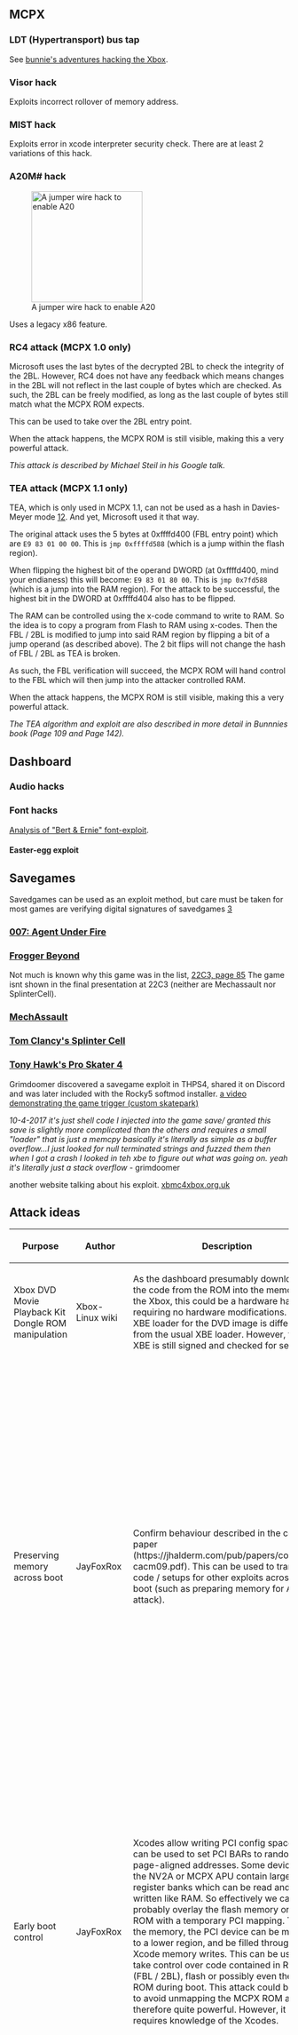 == MCPX ==

=== LDT (Hypertransport) bus tap ===

See [http://www.xenatera.com/bunnie/proj/anatak/xboxmod.html#ldt bunnie's adventures hacking the Xbox].

=== Visor hack ===

Exploits incorrect rollover of memory address.

=== MIST hack ===

Exploits error in xcode interpreter security check.
There are at least 2 variations of this hack.

=== A20M# hack ===

[[File:Haxar-a20m.jpg|thumb|200px|A jumper wire hack to enable A20]]

Uses a legacy x86 feature.

=== RC4 attack (MCPX 1.0 only) ===

Microsoft uses the last bytes of the decrypted 2BL to check the integrity of the 2BL.
However, RC4 does not have any feedback which means changes in the 2BL will not reflect in the last couple of bytes which are checked.
As such, the 2BL can be freely modified, as long as the last couple of bytes still match what the MCPX ROM expects.

This can be used to take over the 2BL entry point.

When the attack happens, the MCPX ROM is still visible, making this a very powerful attack.

''This attack is described by Michael Steil in his Google talk.''

=== TEA attack (MCPX 1.1 only) ===

TEA, which is only used in MCPX 1.1, can not be used as a hash in Davies-Meyer mode [http://www.tayloredge.com/reference/Mathematics/VRAndem.pdf][https://www.schneier.com/academic/paperfiles/paper-key-schedule.pdf]. And yet, Microsoft used it that way.

The original attack uses the 5 bytes at 0xffffd400 (FBL entry point) which are <code>E9 83 01 00 00</code>.
This is <code>jmp 0xffffd588</code> (which is a jump within the flash region).

When flipping the highest bit of the operand DWORD (at 0xffffd400, mind your endianess) this will become: <code>E9 83 01 80 00</code>.
This is <code>jmp 0x7fd588</code> (which is a jump into the RAM region).
For the attack to be successful, the highest bit in the DWORD at 0xffffd404 also has to be flipped.

The RAM can be controlled using the x-code command to write to RAM.
So the idea is to copy a program from Flash to RAM using x-codes.
Then the FBL / 2BL is modified to jump into said RAM region by flipping a bit of a jump operand (as described above).
The 2 bit flips will not change the hash of FBL / 2BL as TEA is broken.

As such, the FBL verification will succeed, the MCPX ROM will hand control to the FBL which will then jump into the attacker controlled RAM.

When the attack happens, the MCPX ROM is still visible, making this a very powerful attack.

''The TEA algorithm and exploit are also described in more detail in Bunnnies book (Page 109 and Page 142).''

== Dashboard ==

=== Audio hacks ===
=== Font hacks ===

[http://archiv.sega-dc.de/phoenix.maxconsole.net/docs/berternie.inc.htm Analysis of "Bert & Ernie" font-exploit].

==== Easter-egg exploit ====

== Savegames ==
Savedgames can be used as an exploit method, but care must be taken for most games are verifying digital signatures of savedgames {{citation needed}} [http://bunniefoo.com/nostarch/HackingTheXbox_Free.pdf]
=== [[007: Agent Under Fire]] ===
=== [[Frogger Beyond]] ===
Not much is known why this game was in the list, [https://events.ccc.de/congress/2005/fahrplan/attachments/674-slides_xbox.pdf 22C3, page 85]
The game isnt shown in the final presentation at 22C3 (neither are Mechassault nor SplinterCell).

=== [[MechAssault]] ===
=== [[Tom Clancy's Splinter Cell]] ===
=== [[Tony Hawk's Pro Skater 4]] ===
Grimdoomer discovered a savegame exploit in THPS4, shared it on Discord and was later included with the Rocky5 softmod installer.
[https://drive.google.com/file/d/0B9WVULxHOmNkQVBCMHMtVGhqVVU/view a video demonstrating the game trigger (custom skatepark)]

''10-4-2017 it's just shell code I injected into the game save/ granted this save is slightly more complicated than the others and requires a small "loader" that is just a memcpy basically it's literally as simple as a buffer overflow...I just looked for null terminated strings and fuzzed them then when I got a crash I looked in teh xbe to figure out what was going on. yeah it's literally just a stack overflow'' - grimdoomer

another website talking about his exploit.
[https://www.xbmc4xbox.org.uk/forum/viewtopic.php?t=7310 xbmc4xbox.org.uk]

== Attack ideas ==

{| class="wikitable"
! Purpose || Author || Description || Status
|-
|Xbox DVD Movie Playback Kit Dongle ROM manipulation || Xbox-Linux wiki
|As the dashboard presumably downloads the code from the ROM into the memory of the Xbox, this could be a hardware hack requiring no hardware modifications. The XBE loader for the DVD image is different from the usual XBE loader. However, the XBE is still signed and checked for security.
| XBE loader seems to be secured, although no full analysis has been done.
|-
| Preserving memory across boot || JayFoxRox
| Confirm behaviour described in the coldboot paper (https://jhalderm.com/pub/papers/coldboot-cacm09.pdf). This can be used to transfer code / setups for other exploits across a boot (such as preparing memory for A20 attack).
| Success: We have marked memory and rebooted the Xbox (through SMC warm and cold, and manual reboot using power switch). At room temperature, and the Xbox pre-heated, hundreds of markers can still be found after 10 seconds. Within the first 5 seconds, no loss of data was measured at all (although not many bits have been marked to begin with). We have confirmed the memory persistence not only for the main RAM, but also MCPX APU DSP memory banks. Other memory or register banks were not tested yet.
|-
| Early boot control || JayFoxRox
| Xcodes allow writing PCI config space. This can be used to set PCI BARs to random page-aligned addresses. Some devices like the NV2A or MCPX APU contain large register banks which can be read and written like RAM. So effectively we can probably overlay the flash memory or MCPX ROM with a temporary PCI mapping. To fill the memory, the PCI device can be mapped to a lower region, and be filled through Xcode memory writes.
This can be used to take control over code contained in RAM (FBL / 2BL), flash or possibly even the MCPX ROM during boot. This attack could be used to avoid unmapping the MCPX ROM and is therefore quite powerful. However, it requires knowledge of the Xcodes.
| This has not been tested during real-mode or early boot yet, but is assumed to work. It was tested from protected mode by mapping USB1 over the Flash and MCPX ROM region (main RAM has not been tested yet). Mapping the overlay pages without caching resulted in crashes. However, the PD was not reviewed at the time and might have been broken (through unconventional use of MmMapIoSpace).
|-
| Dumping the MCPX ROM || JayFoxRox
| Trying to find problems with the SMC reset chain:
* Map PCI devices over the MCPX ROM region
* Schedule a reset
* Keep reading MCPX ROM memory with CPU to persistent page
* If we are lucky, the CPU would now copies the MCPX ROM to RAM in it's last cycles with a broken LDT (this depends on how LDTs work and if they can recover)
| Failed: I've tried reading MCPX ROM memory for as long as possible using the CPU. I've tried resets using PM26 (assumed PWRBTN), SMC Soft (0x01) and SMC Hard (0x40).
Memory was read based on observing value changes (in PCI regions, signalling reset), and timing alone (X cycles after starting reset).
The MCPX ROM region access always crashed. Shadowing the MCPX ROM with a PCI device does not help: The CPU never observed the PCI devices being remapped / lost.
As MCPX and CPU are both reset by the SMC directly, this is not surprising.
|-
| Dumping the MCPX ROM || JayFoxRox
| Trying to find problems with the SMC reset chain:
* Map PCI devices over the MCPX ROM region
* Check if NV2A can access the mapped PCI device
* Configure NV2A to continously stream from MCPX ROM region to RAM - Reset system using SMC (idea: this resets the PCI device mappings in the MCPX and should re-enable the MCPX ROM)
* If we are lucky, the NV2A would now stream the MCPX ROM to RAM in it's last cycles with a broken LDT (this depends on how LDTs work and if they can recover)
| Concept only: No interest in experimenting with NV2A DMA.
|-
| Dumping the MCPX ROM || JayFoxRox
| Trying to find problems with the SMC reset chain: On a warm boot, the x86 might do a bad boot (the following is a theory, someone please measure pins). Theroy: PWRGD is provided, but CPURST is still high from the previous run; CPURST might only go low once NV2A reboots:
* Map device in NV2A to MCPX ROM region (note: mapping MCPX device would not work, because that gets reset with PWRGD)
* Warm reset using SMC
* Code in NV2A device should now jump to lower memory and unmap the MCPX ROM region (by moving itself for example)
* Delay by X cycles [probably in the range from 1ns to idk.. 500ms] to avoid reading the MCPX ROM before MCPX reset
* Code in lower region should copy MCPX ROM region to persisting pages
| Concept only: Someone should measure the pins and possibly look into the memory signals. This is too time consuming for me.
|-
| Unknown || JayFoxRox
| Partial system reset using 0xCF9 I/O register
| Resetting through 0xCF9 lands us on a black screen and the LED flashes as if the DVD tray was being opened. It's currently assumed that 0xCF9 only resets peripherals and NV2A / CPU, but it does not seem to reset the MCPX itself (hence issues booting and PCI activity which causes LED to flash). This has not been tested yet. An idea to confirm this, might be to map a device at 0xFFFFFFF0 which places an x86 jump to a good memory page. If the MCPX really isn't reset, then the CPU would boot from the MMIO / known page.
|-
| Dumping the MCPX ROM || JayFoxRox
| Trying to find problems with the SMC reset chain. The SMC takes a couple of milliseconds to reset the system. Parts of the peripherals might stay alive for long enough. So chances (extremly unlikely) are, the peripherals could be programmed to do DMA where the DMA is only executed after the reboot.
| Failed: An attempt was made to use the APU GP DSP DMA to continuously store x86 code where 2BL would unpack. The system was then reset using the SMC. It booted normally. It is assumed that the DMA is probably long dead by the time that the 2BL is being unpacked / ran.
|-
| Unknown || JayFoxRox
| Resetting from wrong address. The errata for the CPU states that a warm-reset might occur from the wrong address.
| Concept only: Needs more research
|-
| Dumping the MCPX ROM || JayFoxRox
| Trying to access MCPX ROM through peripherals in the southbridge. If the address logic is broken, parts like the OHCI, APU or AC97 might be able to access it still.
|
* AC97: Lots of crashes / hangs. Sometimes crackling noise. Sometimes does not crash. Also can access some non-existing memory regions without any crashes. Data read from invalid addresses seemed to be 300 Hz square wave. While crashing the hardware output will have exponential falloff (measured on PCM line-out).
* APU: Mapping GP DSP Scratch memory from 0x00000000 to 0x7FFFFFFF reveals mirrors of physical RAM. Setting the highest bit (addresses over 0x80000000) will result in a crash of the Xbox.
* OHCI: Untested
* Others: Untested
|-
| Dumping Kernel INIT || JayFoxRox
| INIT is free'd right before passing execution to the first XBE. Depending on what the XBE allocates, the INIT section might still be in memory when a dumper is run.
| Probably doesn't work. Would need the dumper to directly run after cold-boot. Softmods unfortunately reboot the Xbox and during this warm-boot the INIT section is (in at least most cases) lost.
|-
| Dumping Kernel INIT || DaveX || An extension to JayFoxRox dumping idea. Instead of running a dumper-XBE through a softmod, the softmod itself could do the dumping. This means creation of a custom softmod, just for dumping. This depends on the used softmod entry-point (font-exploit (signed target xbe), audio-exploit, ..) to gain execution as early as possible. This strategy might be slightly risky as harddisk contents have to be modified for the temporary softmod.
| WIP as of 2018-09-12
|-
| rowspan="13" | Homebrew entry point || rowspan="13" | Community
| rowspan="13" | Some movie DVDs contain default XBEs signed to run on original Xbox from DVD-R{{FIXME|reason=Add region / product codes and other DVDs you know of}}. If we can find an exploit in one of them (loaded files), we could possibly take over the entire system and run homebrew from DVD-R.
|-
|'''Star Wars: Clone Wars - Volume Two'''
[[Battlefront II]]

Untested
|-
|'''Star Wars: Episode III - Revenge of the Sith (Widescreen Edition)'''
[[Battlefront II]]

Untested
|-
|'''Star Wars Trilogy (Widescreen Edition with Bonus Disc)'''
[[Battlefront]]

Untested
|-
|'''Star Wars Trilogy DVD with Demo'''
[[Lego Star Wars 2]]

Untested
|-
|'''Star Wars: Clone Wars - Volume One'''
[[Battlefront]]

Untested
|-
|'''The Chronicles of Riddick (Widescreen Unrated Director's Cut)'''
[[Chronicles of Riddick]]

Untested
|-
|'''Doom (Unrated Widescreen Edition)'''
[[Doom 3]]

Untested
|-
|'''Hulk (Special Edition)'''
[[Hulk]]

Untested
|-
|'''King Arthur - The Director's Cut (Widescreen Edition)'''
[[King Arthur]]

Untested
|-
|'''Robots (Widescreen Edition)'''
[[Robots]]

Untested
|-
|'''Van Helsing (Widescreen Edition)'''
[[Van Helsing]]

Untested
|-
|'''Clone Wars Volume 1'''
[[Republic Commando]]

Untested
|}

== Notes ==

* [https://events.ccc.de/congress/2005/fahrplan/attachments/591-paper_xbox.pdf 17 Mistakes Microsoft Made in the Xbox Security System]
* [http://toogam.bespin.org/xboxmod/site/xbehacks.htm A list of some exploit implementations]